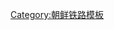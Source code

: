 <onlyinclude>{{鐵道路線
| 模板名稱 = 千里馬線
| 名稱 = [[平壤地鐵]][[千里馬線]]（1号线）
| 代表色 =  red
| 背景顏色 = #ffdddd
| Logo = [[File:Pyongyang Metro logo.svg|23px]]
| 車站列表 = [[复兴站|复兴]] - [[荣光站 (平壤市)|荣光]] - [[烽火站|烽火]] - [[勝利站 (平壤市)|勝利]] - [[統一站|統一]] - [[凱旋站 (朝鮮民主主義人民共和國)|凱旋]] - [[战友站|战友]] - [[红星站 (朝鲜)|红星]]
|}}</onlyinclude>
[[Category:朝鲜铁路模板]]